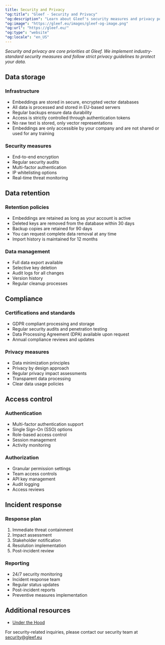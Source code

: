```yaml
---
title: Security and Privacy
"og:title": "Gleef - Security and Privacy"
"og:description": "Learn about Gleef's security measures and privacy policies for protecting your localization data."
"og:image": "https://gleef.eu/images/gleef-og-image.png"
"og:url": "https://gleef.eu/"
"og:type": "website"
"og:locale": "en_US"
---
```


*Security and privacy are core priorities at Gleef. We implement industry-standard security measures and follow strict privacy guidelines to protect your data.*

## Data storage
### Infrastructure
- Embeddings are stored in secure, encrypted vector databases
- All data is processed and stored in EU-based servers
- Regular backups ensure data durability
- Access is strictly controlled through authentication tokens
- No raw text is stored, only vector representations
- Embeddings are only accessible by your company and are not shared or used for any training

### Security measures
- End-to-end encryption
- Regular security audits
- Multi-factor authentication
- IP whitelisting options
- Real-time threat monitoring

## Data retention
### Retention policies
- Embeddings are retained as long as your account is active
- Deleted keys are removed from the database within 30 days
- Backup copies are retained for 90 days
- You can request complete data removal at any time
- Import history is maintained for 12 months

### Data management
- Full data export available
- Selective key deletion
- Audit logs for all changes
- Version history
- Regular cleanup processes

## Compliance
### Certifications and standards
- GDPR compliant processing and storage
- Regular security audits and penetration testing
- Data Processing Agreement (DPA) available upon request
- Annual compliance reviews and updates

### Privacy measures
- Data minimization principles
- Privacy by design approach
- Regular privacy impact assessments
- Transparent data processing
- Clear data usage policies

## Access control
### Authentication
- Multi-factor authentication support
- Single Sign-On (SSO) options
- Role-based access control
- Session management
- Activity monitoring

### Authorization
- Granular permission settings
- Team access controls
- API key management
- Audit logging
- Access reviews

## Incident response
### Response plan
1. Immediate threat containment
2. Impact assessment
3. Stakeholder notification
4. Resolution implementation
5. Post-incident review

### Reporting
- 24/7 security monitoring
- Incident response team
- Regular status updates
- Post-incident reports
- Preventive measures implementation

## Additional resources
- [Under the Hood](/under-the-hood)

For security-related inquiries, please contact our security team at [security@gleef.eu](mailto:security@gleef.eu)